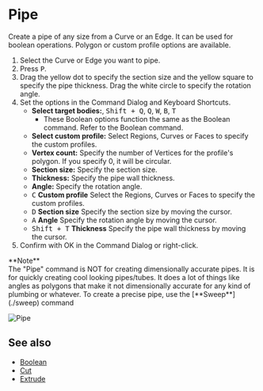
# Pipe

<Reference shortcut="P" command="Pipe" button="Right of Command Bar" />

Create a pipe of any size from a Curve or an Edge. It can be used for boolean operations. Polygon or custom profile options are available.

1. Select the Curve or Edge you want to pipe.
2. Press <kbd>P</kbd>.
3. Drag the yellow dot to specify the section size and the yellow square to specify the pipe thickness. Drag the white circle to specify the rotation angle.
4. Set the options in the Command Dialog and Keyboard Shortcuts.
     - **Select target bodies:**, <kbd>Shift + Q</kbd>, <kbd>Q</kbd>, <kbd>W</kbd>,  <kbd>B</kbd>,  <kbd>T</kbd>
          - These Boolean options function the same as the Boolean command. Refer to the Boolean command.
     - **Select custom profile:** Select Regions, Curves or Faces to specify the custom profiles.
     - **Vertex count:** Specify the number of Vertices for the profile's polygon. If you specify 0, it will be circular.
     - **Section size:** Specify the section size.
     - **Thickness:** Specify the pipe wall thickness.
     - **Angle:** Specify the rotation angle.
     - <kbd>C</kbd> **Custom profile** Select the Regions, Curves or Faces to specify the custom profiles.
     - <kbd>D</kbd> **Section size** Specify the section size by moving the cursor.
     - <kbd>A</kbd> **Angle** Specify the rotation angle by moving the cursor.
     - <kbd>Shift + T</kbd> **Thickness** Specify the pipe wall thickness by moving the cursor.
5. Confirm with OK in the Command Dialog or right-click.

<Callout emoji="❗">
**Note**<br />
The "Pipe" command is NOT for creating dimensionally accurate pipes. 
It is for quickly creating cool looking pipes/tubes. 
It does a lot of things like angles as polygons that make it not dimensionally accurate for any kind of plumbing or whatever. 
To create a precise pipe, use the [**Sweep**](./sweep) command 
</Callout>

![Pipe](/img/pipe.gif)

## See also
- [Boolean](./boolean)
- [Cut](./cut)
- [Extrude](./extrude)
















